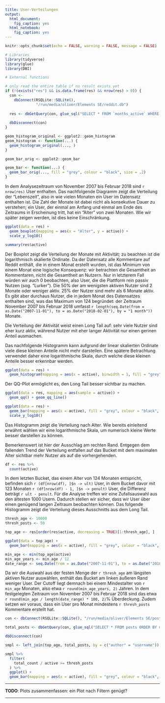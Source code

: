 ```yaml
---
title: User-Verteilungen
output: 
  html_document: 
    fig_caption: yes
  html_notebook: 
    fig_caption: yes
---
```


```r
knitr::opts_chunk$set(echo = FALSE, warning = FALSE, message = FALSE)
```

```r
# Libraries
library(tidyverse)
library(glue)
library(DBI)

# External functions

# only read the entire table if no result exists yet
if (!(exists("res") && is.data.frame(res) && nrow(res) > 0)) {
  con <-
    dbConnect(RSQLite::SQLite(),
              "/run/media/oliver/Elements SE/reddit.db")
  
  res <- dbGetQuery(con, glue_sql("SELECT * FROM `months_active` WHERE `author` != '[deleted]'", .con = con))
  
  dbDisconnect(con)
}

geom_histogram_original <- ggplot2::geom_histogram
geom_histogram <- function(...) {
  geom_histogram_original(..., )
}

geom_bar_orig <- ggplot2::geom_bar

geom_bar <- function(...) {
  geom_bar_orig(..., fill = "grey", colour = "black", size = .2)
}
```

In dem Analysezeitraum von November 2007 bis Februar 2018 sind `r nrow(res)` User enthalten. Das nachfolgende Diagramm zeigt die
Verteilung der "Lebenszeit", also in wie vielen Monaten ein User im Datensatz enthalten ist. Die Zahl der Monate ist dabei
nicht als konsekutive Dauer zu verstehen; ein User, der einmal am Anfang und einmal am Ende des Zeitraums in Erscheinung tritt, hat ein "Alter" von zwei Monaten. Wie wir später zeigen werden, ist dies keine Einschränkung.

```r

ggplot(data = res) + 
  geom_boxplot(mapping = aes(x = "Alter", y = active)) +
  scale_y_log10()

```

```r
summary(res$active)
```

Der Boxplot zeigt die Verteilung der Monate mit Aktivität; zu beachten ist die logarithmisch skalierte Ordinate.
Da der Datensatz alle Kommentare
auf Reddit enthält, die in einem Monat erstellt wurden, ist das Minimum von einem Monat eine logische Konsequenz: wir betrachten
die Gesamtheit an Kommentaren, nicht die Gesamtheit an Nutzern. Nur in letzterem Fall würden wir auch 0 beobachten, also User, die die Plattform rein passiv Nutzen (sog. "Lurker"). Die 50% der am wenigsten aktiven Nutzer sind 2 Monate oder weniger aktiv.
25% der Nutzer sind mehr als 6 Monate aktiv. Es gibt aber durchaus Nutzer, die in jedem Monat des Datensatzes enthalten sind, was
das Maximum von 124 begründet: der Zeitraum November 2007 bis Februar 2018 umfasst `r length(seq.Date(from = as.Date("2007-11-01"), to = as.Date("2018-02-01"), by = "1 month"))` Monate.

Die Verteilung der Aktivität weist einen Long Tail auf: sehr viele Nutzer sind eher kurz aktiv, während Nutzer mit eher langer
Aktivität nur einen gerinen Anteil ausmachen. 

Das nachfolgende Histogramm kann aufgrund der linear skalierten Ordinate viele diese kleinen Anteile nicht mehr darstellen. Eine spätere Betrachtung verwendet daher eine logarithmische Skala, durch welche diese kleinen Anteile besser erkennbar werden.

```r
ggplot(data = res) +
  geom_histogram(mapping = aes(x = active), binwidth = 1, fill = "grey", colour = "black", size = .2)
```

Der QQ-Plot ermöglicht es, den Long Tail besser sichtbar zu machen.

```r
ggplot(data = res, mapping = aes(sample = active)) +
  geom_qq() + geom_qq_line()
```


```r
ggplot(data = res) +
  geom_bar(mapping = aes(x = active), fill = "grey", colour = "black", size = .2) +
  scale_y_log10()
```
Das Histogramm zeigt die Verteilung nach Alter. Wie bereits einleitend erwähnt wählen wir eine logarithmische Skala, um numerisch kleine Werte besser darstellen zu können.

Bemerkenswert ist hier der Ausschlag am rechten Rand. Entgegen dem fallenden Trend der Verteilung entfallen auf das Bucket mit dem maximalen Alter sichtbar mehr Nutzer als auf die vorhergehenden.

```r
df <- res %>% 
  count(active)
```

In dem letzten Bucket, das einem Alter von 124 Monaten entspricht, befinden sich `r (df[nrow(df), ]$n -> ult)` User, in dem Bucket davor
mit 123 Monaten `r (df[nrow(df) - 1, ]$n -> penult)` User, die Differenz beträgt `r ult - penult`.
Für die Analyse treffen wir eine Zufallsauswahl aus den ältesten 1000 Usern. Dadurch stellen wir sicher, dass wir User über einen genügend langen Zeitraum beobachten können. Das folgende Histogramm zeigt die Verteilung dieses Ausschnitts aus dem Long Tail.

```r
thresh_age <- 10000
thresh_posts <- 50

top_age <- res[order(res$active, decreasing = TRUE)[1:thresh_age], ]

ggplot(data = top_age) +
  geom_bar(mapping = aes(x = active), fill = "grey", colour = "black", size = .2)

```

```r
min_age <- min(top_age$active)
min_age_years <- min_age / 12
date_range <- seq.Date(from = as.Date("2007-11-01"), to = as.Date("2018-02-01"), by = "1 month")
```


Da wir die Auswahl aus der festen Menge der `r thresh_age` am längsten aktiven Nutzer auswählen, enthält das Bucket am linken äußeren Rand weniger User. Der Cutoff liegt demnach bei einem Mindestalter von `r min_age` Monaten, also etwa `r round(min_age_years, 2)` Jahren. In dem festgelegten Zeitraum von November 2007 bis Februar 2018 sind das etwa 
`r round(min_age / length(date_range) * 100, 2)`% Überdeckung. Zudem setzen wir voraus, dass ein User pro Monat mindestens `r thresh_posts` Kommentare erstellt hat.

```r
con <- dbConnect(RSQLite::SQLite(), "/run/media/oliver/Elements SE/posts_per_month_and_totals.db")

total_posts <- dbGetQuery(con, glue_sql("SELECT * FROM posts ORDER BY months_active DESC LIMIT {thresh_age}", .con = con))

dbDisconnect(con)

smpl <- left_join(top_age, total_posts, by = c("author" = "username"))

smpl %>% 
  filter(
    total_count / active >= thresh_posts
  ) %>% 
  ggplot() +
  geom_bar(mapping = aes(x = active), fill = "grey", colour = "black", size = .2)
```



------------

**TODO**:
Plots zusammenfassen: ein Plot nach Filtern genügt?

------------
